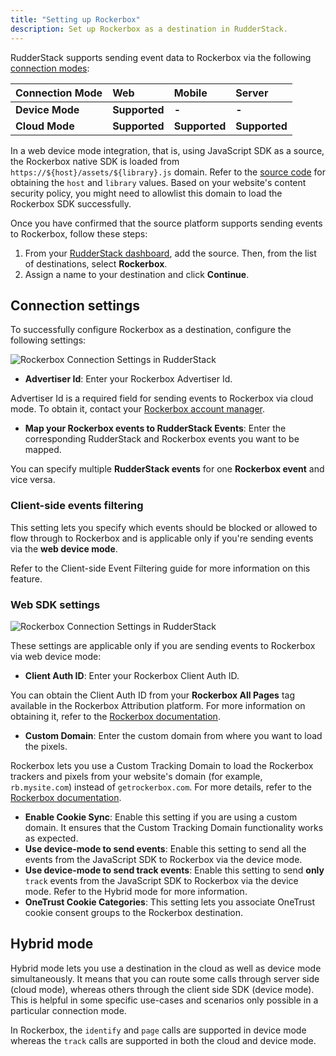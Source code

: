 ```yaml
---
title: "Setting up Rockerbox"
description: Set up Rockerbox as a destination in RudderStack.
---
```


RudderStack supports sending event data to Rockerbox via the following <a href="https://rudderstack.com/docs/rudderstack-cloud/rudderstack-connection-modes/">connection modes</a>:

| **Connection Mode** | **Web**      | **Mobile** | **Server** |
| :------------------ | :------------ | :----- | :----- |
| **Device Mode**     | **Supported** | **-**  | **-**  |
| **Cloud Mode**      | **Supported** | **Supported**  | **Supported**  |

<div class="infoBlock">
In a web device mode integration, that is, using <Link to="/sources/event-streams/sdks/rudderstack-javascript-sdk">JavaScript SDK</Link> as a source, the Rockerbox native SDK is loaded from <code class="inline-code">https://$&#123;host&#125;/assets/$&#123;library&#125;.js</code> domain. Refer to the <a href="https://github.com/rudderlabs/rudder-sdk-js/blob/production/src/integrations/Rockerbox/browser.js#L20-L21">source code</a> for obtaining the <code class="inline-code">host</code> and <code class="inline-code">library</code> values. Based on your website's content security policy, you might need to <Link to="/sources/event-streams/sdks/rudderstack-javascript-sdk/load-js-sdk/#allowlist-destination-domain">allowlist this domain</Link> to load the Rockerbox SDK successfully.
</div>

Once you have confirmed that the source platform supports sending events to Rockerbox, follow these steps:

1. From your [RudderStack dashboard](https://app.rudderstack.com/), add the source. Then, from the list of destinations, select **Rockerbox**.
2. Assign a name to your destination and click **Continue**.

## Connection settings

To successfully configure Rockerbox as a destination, configure the following settings:

<img src="../../../assets/event-stream-destinations/rockerbox-connection-settings.png" alt="Rockerbox Connection Settings in RudderStack" />

- **Advertiser Id**: Enter your Rockerbox Advertiser Id.

<div class="infoBlock">
Advertiser Id is a required field for sending events to Rockerbox via <Link to="/destinations/rudderstack-connection-modes/#cloud-mode">cloud mode</Link>. To obtain it, contact your <a href="https://help.rockerbox.com/article/5t050dmcxv-webhooks#requirements:~:text=or%20other%20formats-,Server%2Dside%20specs,-You%20will%20need">Rockerbox account manager</a>.
</div>

- **Map your Rockerbox events to RudderStack Events**: Enter the corresponding RudderStack and Rockerbox events you want to be mapped.

<div class="successBlock">
You can specify multiple <strong>RudderStack events</strong> for one <strong>Rockerbox event</strong> and vice versa.
</div>

### Client-side events filtering

This setting lets you specify which events should be blocked or allowed to flow through to Rockerbox and is applicable only if you're sending events via the **web device mode**.

<div class="infoBlock">
Refer to the <Link to="/sources/event-streams/sdks/event-filtering/">Client-side Event Filtering</Link> guide for more information on this feature.
</div>

### Web SDK settings

<img src="../../../assets/event-stream-destinations/rockerbox-connection-settings-3.png" alt="Rockerbox Connection Settings in RudderStack" />

These settings are applicable only if you are sending events to Rockerbox via web device mode:

- **Client Auth ID**: Enter your Rockerbox Client Auth ID.

<div class="infoBlock">
You can obtain the  Client Auth ID from your <strong>Rockerbox All Pages</strong> tag available in the Rockerbox Attribution platform. For more information on obtaining it, refer to the <a href="https://help.rockerbox.com/article/unydvsq7jr-site-direct-all-pages-pixel#:~:text=Your%20pixel%20will%20have%20an%20alphanumeric%20ID%20instead%20of%20the%20CLIENT_AUTH_ID%20placeholder">Rockerbox documentation</a>.
</div>

- **Custom Domain**: Enter the custom domain from where you want to load the pixels. 

<div class="infoBlock">
Rockerbox lets you use a Custom Tracking Domain to load the Rockerbox trackers and pixels from your website's domain (for example, <code class="inline-code">rb.mysite.com</code>) instead of  <code class="inline-code">getrockerbox.com</code>. For more details, refer to the <a href="https://help.rockerbox.com/article/iel8eh361t-cname-integration">Rockerbox documentation</a>.
</div>

- **Enable Cookie Sync**: Enable this setting if you are using a custom domain. It ensures that the Custom Tracking Domain functionality works as expected.
- **Use device-mode to send events**: Enable this setting to send all the events from the JavaScript SDK to Rockerbox via the <Link to="/destinations/rudderstack-connection-modes/#device-mode">device mode</Link>.
- **Use device-mode to send track events**: Enable this setting to send **only** `track` events from the JavaScript SDK to Rockerbox via the <Link to="/destinations/rudderstack-connection-modes/#device-mode">device mode</Link>. Refer to the <Link to="#hybrid-mode">Hybrid mode</Link> for more information.
- **OneTrust Cookie Categories**: This setting lets you associate <Link to="/sources/sdks/rudderstack-javascript-sdk/consent-managers/onetrust/">OneTrust</Link> cookie consent groups to the Rockerbox destination.

## Hybrid mode

Hybrid mode lets you use a destination in the <Link to="/destinations/rudderstack-connection-modes/#cloud-mode">cloud</Link> as well as <Link to="/destinations/rudderstack-connection-modes/#device-mode">device mode</Link> simultaneously. It means that you can route some calls through server side (<Link to="/destinations/rudderstack-connection-modes/#cloud-mode">cloud mode</Link>), whereas others through the client side SDK (<Link to="/destinations/rudderstack-connection-modes/#device-mode">device mode</Link>). This is helpful in some specific use-cases and scenarios only possible in a particular connection mode.

<div class="infoBlock">
In Rockerbox, the <code class="inline-code">identify</code> and <code class="inline-code">page</code> calls are supported in device mode whereas the <code class="inline-code">track</code> calls are supported in both the cloud and device mode.
</div>
